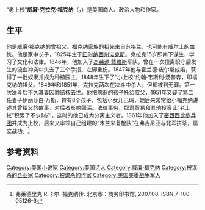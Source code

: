 {{refimprove|time=2013-08-13T03:29:35+00:00}}
“老上校”'''威廉·克拉克·福克纳'''（{{lang|en|William Clark Falkner}}，{{bd|1825年|7月6日|1889年|11月6日}}）是美国商人、政治人物和作家。

==生平==
他是[[威廉·福克纳|威廉·福克纳]]的曾祖父。福克纳家族的祖先来自苏格兰，也可能有威尔士的血统。他是家中长子，1825年生于[[田时纳西州|田时纳西州]][[诺克斯|诺克斯]]。克拉克15岁即南下谋生，学习了文化和法律。1846年，他加入了[[杰弗逊·戴维斯|杰弗逊·戴维斯]]军队，曾在一次擅离职守后发生的流血冲突中失去了三个手指、左脚重伤。1847年他与霍兰德·皮尔斯成婚，获得了一批奴隶并成为种植园主，1848年生下了“小上校”约翰·韦斯利·汤普森，即福克纳的祖父。1849年和1851年，克拉克两次在决斗中杀人，但都被判无罪。第一次决斗后不久其妻因肺结核去世。他把病弱的孩子托给叔父，1951年又娶了第二任妻子伊丽莎白·万斯，育有8个孩子，包括小女儿巴玛，她后来常常给小福克纳讲述其曾祖父的故事，对后者影响颇深。法律事务、奴隶贸易和其他投资让“老上校”积累了不少财产，这时的他已成为分离主义者。1861年他加入了[[密西西比步兵团|密西西比步兵团]]并成为上校，后来又率领自己组建的“木兰来复枪队”在弗吉尼亚与北军拼杀，屡立战功。<ref name=kaer>弗莱德里克·R.卡尔. 福克纳传. 北京市：商务印书馆, 2007.08. ISBN 7-100-05126-6</ref>{{rp|36-40}}

==参考资料==
{{reflist}}

{{威廉·福克纳}}
{{Authority control}}

{{DEFAULTSORT:Falkner, William Clark}}
[[Category:美国小说家|Category:美国小说家]]
[[Category:美国诗人|Category:美国诗人]]
[[Category:威廉·福克納|Category:威廉·福克納]]
[[Category:被谋杀的企业家|Category:被谋杀的企业家]]
[[Category:被谋杀的作家|Category:被谋杀的作家]]
[[Category:美国美墨战争军人|Category:美国美墨战争军人]]
